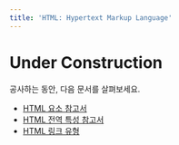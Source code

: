 ```yaml
---
title: 'HTML: Hypertext Markup Language'
---
```


# Under Construction

공사하는 동안, 다음 문서를 살펴보세요.

- [HTML 요소 참고서](./HTML/Element)
- [HTML 전역 특성 참고서](./HTML/Global_attributes)
- [HTML 링크 유형](./HTML/Link_types)
